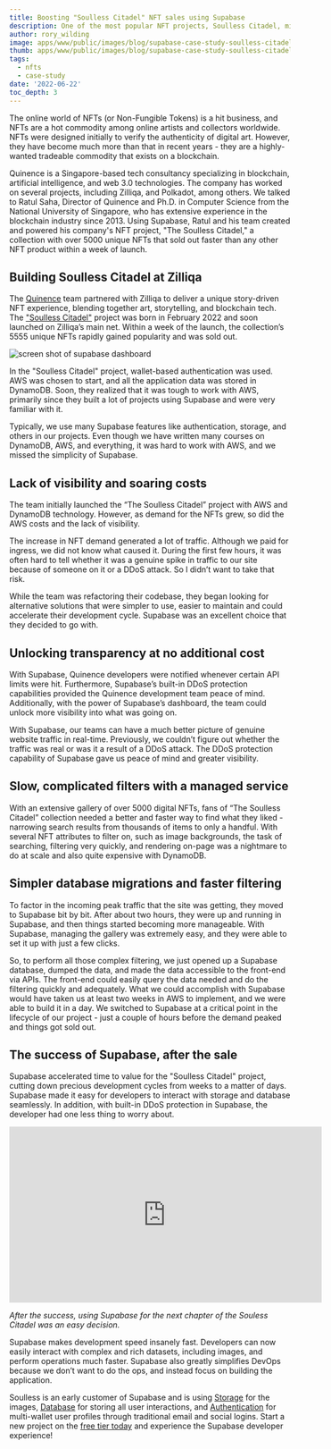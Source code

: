 ```yaml
---
title: Boosting "Soulless Citadel" NFT sales using Supabase
description: One of the most popular NFT projects, Soulless Citadel, migrated to Supabase to save development time and provide faster and better filtering for their users.
author: rory_wilding
image: apps/www/public/images/blog/supabase-case-study-soulless-citadel.png
thumb: apps/www/public/images/blog/supabase-case-study-soulless-citadel.png
tags:
  - nfts
  - case-study
date: '2022-06-22'
toc_depth: 3
---
```


The online world of NFTs (or Non-Fungible Tokens) is a hit business, and NFTs are a hot commodity among online artists and collectors worldwide. NFTs were designed initially to verify the authenticity of digital art. However, they have become much more than that in recent years - they are a highly-wanted tradeable commodity that exists on a blockchain.

Quinence is a Singapore-based tech consultancy specializing in blockchain, artificial intelligence, and web 3.0 technologies. The company has worked on several projects, including Zilliqa, and Polkadot, among others. We talked to Ratul Saha, Director of Quinence and Ph.D. in Computer Science from the National University of Singapore, who has extensive experience in the blockchain industry since 2013. Using Supabase, Ratul and his team created and powered his company's NFT project, "The Soulless Citadel," a collection with over 5000 unique NFTs that sold out faster than any other NFT product within a week of launch.

## Building Soulless Citadel at Zilliqa

The [Quinence](https://quinence.com/) team partnered with Zilliqa to deliver a unique story-driven NFT experience, blending together art, storytelling, and blockchain tech. 
The ["Soulless Citadel"](https://soullesscitadel.com/) project was born in February 2022 and soon launched on Zilliqa’s main net. Within a week of the launch, the collection’s 5555 unique NFTs rapidly gained popularity and was sold out.

![screen shot of supabase dashboard](/images/blog/soulless-citadel/supabase-case-study-soulless-citadel-nft-carousel.png)

In the "Soulless Citadel" project, wallet-based authentication was used. AWS was chosen to start, and all the application data was stored in DynamoDB. Soon, they realized that it was tough to work with AWS, primarily since they built a lot of projects using Supabase and were very familiar with it.

<Quote img="apps/www/public/images/blog/ratul-sahal-director-at-quinence.jpeg" caption="Ratul Saha - Director at Quinence">
 Typically, we use many Supabase features like authentication, storage, and others in our projects. Even though we have written many courses on DynamoDB, AWS, and everything, it was hard to work with AWS, and we missed the simplicity of Supabase.
</Quote>

## Lack of visibility and soaring costs
The team initially launched the “The Soulless Citadel” project with AWS and DynamoDB technology. However, as demand for the NFTs grew, so did the AWS costs and the lack of visibility.

<Quote img="apps/www/public/images/blog/ratul-sahal-director-at-quinence.jpeg" caption="Ratul Saha - Director at Quinence">
 The increase in NFT demand generated a lot of traffic. Although we paid for ingress, we did not know what caused it. During the first few hours,  it was often hard to tell whether it was a genuine spike in traffic to our site because of someone on it or a DDoS attack. So I didn’t want to take that risk.
</Quote>

While the team was refactoring their codebase, they began looking for alternative solutions that were simpler to use, easier to maintain and could accelerate their development cycle. Supabase was an excellent choice that they decided to go with.

## Unlocking transparency at no additional cost

With Supabase, Quinence developers were notified whenever certain API limits were hit. Furthermore, Supabase’s built-in DDoS protection capabilities provided the Quinence development team peace of mind. Additionally, with the power of Supabase’s dashboard, the team could unlock more visibility into what was going on.

<Quote img="apps/www/public/images/blog/ratul-sahal-director-at-quinence.jpeg" caption="Ratul Saha - Director at Quinence">
  With Supabase, our teams can have a much better picture of genuine website traffic in real-time. Previously, we couldn’t figure out whether the traffic was real or was it a result of a DDoS attack. The DDoS protection capability of Supabase gave us peace of mind and greater visibility.
</Quote>

## Slow, complicated filters with a managed service

With an extensive gallery of over 5000 digital NFTs, fans of “The Soulless Citadel” collection needed a better and faster way to find what they liked - narrowing search results from thousands of items to only a handful. With several NFT attributes to filter on, such as image backgrounds, the task of searching, filtering very quickly, and rendering on-page was a nightmare to do at scale and also quite expensive with DynamoDB.

## Simpler database migrations and faster filtering

To factor in the incoming peak traffic that the site was getting, they moved to Supabase bit by bit. After about two hours, they were up and running in Supabase, and then things started becoming more manageable. With Supabase, managing the gallery was extremely easy, and they were able to set it up with just a few clicks. 

<Quote img="apps/www/public/images/blog/ratul-sahal-director-at-quinence.jpeg" caption="Ratul Saha - Director at Quinence">
  So, to perform all those complex filtering, we just opened up a Supabase database, dumped the data, and made the data accessible to the front-end via APIs. The front-end could easily query the data needed and do the filtering quickly and adequately. What we could accomplish with Supabase would have taken us at least two weeks in AWS to implement, and we were able to build it in a day. We switched to Supabase at a critical point in the lifecycle of our project - just a couple of hours before the demand peaked and things got sold out.</Quote>

## The success of Supabase, after the sale

Supabase accelerated time to value for the "Soulless Citadel" project, cutting down precious development cycles from weeks to a matter of days. Supabase made it easy for developers to interact with storage and database seamlessly. In addition, with built-in DDoS protection in Supabase, the developer had one less thing to worry about.

<iframe width="560" height="315" src="https://www.youtube.com/embed/kTfRUNt2WC0" title="YouTube video player" frameborder="0" allow="accelerometer; autoplay; clipboard-write; encrypted-media; gyroscope; picture-in-picture" allowfullscreen></iframe>

_After the success, using Supabase for the next chapter of the Souless Citadel was an easy decision._

<Quote img="apps/www/public/images/blog/ratul-sahal-director-at-quinence.jpeg" caption="Ratul Saha - Director at Quinence">
  Supabase makes development speed insanely fast. Developers can now easily interact with complex and rich datasets, including images, and perform operations much faster. Supabase also greatly simplifies DevOps because we don’t want to do the ops, and instead focus on building the application.
</Quote>

Soulless is an early customer of Supabase and is using [Storage](https://supabase.com/storage) for the images, [Database](https://supabase.com/database) for storing all user interactions, and [Authentication](https://supabase.com/auth) for multi-wallet user profiles through traditional email and social logins. Start a new project on the [free tier today](https://app.supabase.com/) and experience the Supabase developer experience!
